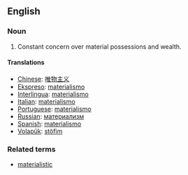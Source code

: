 == English ==
=== Noun ===
#Constant concern over material possessions and wealth. 

====Translations====
*[[Chinese]]: [[唯物主义]]
*[[Ekspreso]]: [[materialismo]]
*[[Interlingua]]: [[materialismo]]
*[[Italian]]: [[materialismo]]
*[[Portuguese]]: [[materialismo]]
*[[Russian]]: [[материализм]]
*[[Spanish]]: [[materialismo]]
*[[Volapük]]: [[stöfim]]

=== Related terms ===
*[[materialistic]]